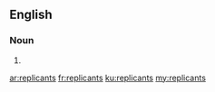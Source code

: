 ==English==

===Noun===
{{head|en|noun plural form}}

# {{plural of|replicant|lang=en}}

[[ar:replicants]]
[[fr:replicants]]
[[ku:replicants]]
[[my:replicants]]